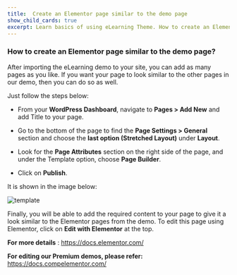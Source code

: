 ---
title:  Create an Elementor page similar to the demo page
show_child_cards: true
excerpt: Learn basics of using eLearning Theme. How to create an Elementor page similar to the demo page.
---

### How to create an Elementor page similar to the demo page? 

After importing the eLearning demo to your site, you can add as many pages as you like. If you want your page to look similar to the other pages in our demo, then you can do so as well. 

Just follow the steps below:
 
- From your **WordPress Dashboard**, navigate to **Pages > Add New** and add Title to your page. 

- Go to the bottom of the page to find the **Page Settings > General** section and choose the **last option (Stretched Layout)** under **Layout**.

- Look for the **Page Attributes** section on the right side of the page, and under the Template option, choose **Page Builder**.

- Click on **Publish**.

It is shown in the image below: 

![template](https://user-images.githubusercontent.com/109593521/183368234-1a8e45b0-6b7b-42cf-a1ea-5db025f82ee0.png)

Finally, you will be able to add the required content to your page to give it a look similar to the Elementor pages from the demo. To edit this page using Elementor, click on **Edit with Elementor** at the top.

**For more details** : https://docs.elementor.com/ 

**For editing our Premium demos, please refer:** https://docs.compelementor.com/ 
